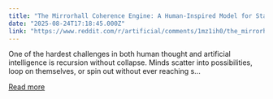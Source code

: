 ```yaml
---
title: "The Mirrorhall Coherence Engine: A Human-Inspired Model for Stable Recursive Reasoning"
date: "2025-08-24T17:18:45.000Z"
link: "https://www.reddit.com/r/artificial/comments/1mz1ih0/the_mirrorhall_coherence_engine_a_humaninspired/"
---
```


One of the hardest challenges in both human thought and artificial intelligence is recursion without collapse. Minds scatter into possibilities, loop on themselves, or spin out without ever reaching s...

[Read more](https://www.reddit.com/r/artificial/comments/1mz1ih0/the_mirrorhall_coherence_engine_a_humaninspired/)
